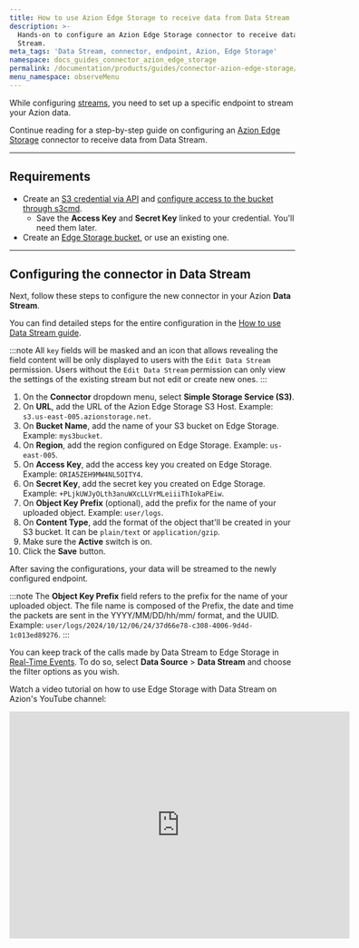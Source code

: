 ```yaml
---
title: How to use Azion Edge Storage to receive data from Data Stream
description: >-
  Hands-on to configure an Azion Edge Storage connector to receive data from Data
  Stream.
meta_tags: 'Data Stream, connector, endpoint, Azion, Edge Storage'
namespace: docs_guides_connector_azion_edge_storage
permalink: /documentation/products/guides/connector-azion-edge-storage/
menu_namespace: observeMenu
---
```


While configuring [streams](/en/documentation/products/guides/use-data-stream/), you need to set up a specific endpoint to stream your Azion data.

Continue reading for a step-by-step guide on configuring an [Azion Edge Storage](/en/documentation/products/store/edge-storage/) connector to receive data from Data Stream.

---

## Requirements

- Create an [S3 credential via API](/en/documentation/products/store/storage/s3-protocol-for-edge-storage/#create-a-credential-via-api) and [configure access to the bucket through s3cmd](/en/documentation/products/store/storage/s3-protocol-for-edge-storage/#configure-access-to-the-bucket-through-s3cmd).
  - Save the **Access Key** and **Secret Key** linked to your credential. You'll need them later.
- Create an [Edge Storage bucket](/en/documentation/products/store/storage/create-bucket/), or use an existing one.

---

## Configuring the connector in Data Stream

Next, follow these steps to configure the new connector in your Azion **Data Stream**.

You can find detailed steps for the entire configuration in the [How to use Data Stream guide](/en/documentation/products/guides/use-data-stream/).

:::note
All `key` fields will be masked and an icon that allows revealing the field content will be only displayed to users with the `Edit Data Stream` permission. Users without the `Edit Data Stream` permission can only view the settings of the existing stream but not edit or create new ones.
:::

1. On the **Connector** dropdown menu, select **Simple Storage Service (S3)**.
2. On **URL**, add the URL of the Azion Edge Storage S3 Host. Example: `s3.us-east-005.azionstorage.net`.
3. On **Bucket Name**, add the name of your S3 bucket on Edge Storage. Example: `mys3bucket`.
4. On **Region**, add the region configured on Edge Storage. Example: `us-east-005`.
5. On **Access Key**, add the access key you created on Edge Storage. Example: `ORIA5ZEH9MW4NL5OITY4`.
6. On **Secret Key**, add the secret key you created on Edge Storage. Example: `+PLjkUWJyOLth3anuWXcLLVrMLeiiiThIokaPEiw`.
7. On **Object Key Prefix** (optional), add the prefix for the name of your uploaded object. Example: `user/logs`.
8. On **Content Type**, add the format of the object that'll be created in your S3 bucket. It can be `plain/text` or `application/gzip`.
9. Make sure the **Active** switch is on.
10. Click the **Save** button.

After saving the configurations, your data will be streamed to the newly configured endpoint.

:::note
The **Object Key Prefix** field refers to the prefix for the name of your uploaded object. The file name is composed of the Prefix, the date and time the packets are sent in the YYYY/MM/DD/hh/mm/ format, and the UUID. Example: `user/logs/2024/10/12/06/24/37d66e78-c308-4006-9d4d-1c013ed89276`.
:::

You can keep track of the calls made by Data Stream to Edge Storage in [Real-Time Events](/en/documentation/products/observe/real-time-events/). To do so, select **Data Source** > **Data Stream** and choose the filter options as you wish.

Watch a video tutorial on how to use Edge Storage with Data Stream on Azion's YouTube channel:

<iframe
   src="https://www.youtube.com/embed/tuUanVc_HFE?si=3-oG5BiHElJzb63-"
   loading="lazy"
   width="600"
   height="400"
   title="Using Edge Storage to receive data from Azion Data Stream"
   frameborder="0"
   allow="accelerometer; autoplay; clipboard-write; encrypted-media; gyroscope; picture-in-picture; web-share"
   allowfullscreen></iframe>

